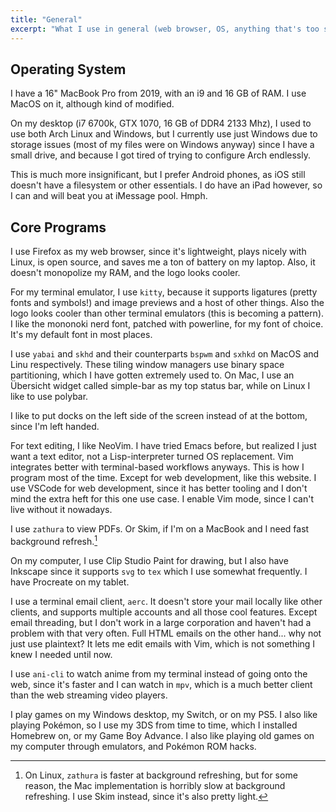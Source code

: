 ```yaml
---
title: "General"
excerpt: "What I use in general (web browser, OS, anything that's too small to deserve its own article)."
---
```


## Operating System
I have a 16" MacBook Pro from 2019, with an i9 and 16 GB of RAM. I use MacOS on it, although kind of modified. 

On my desktop (i7 6700k, GTX 1070, 16 GB of DDR4 2133 Mhz), I used to use both Arch Linux and Windows, but I currently 
use just Windows due to storage issues (most of my files were on Windows anyway) since I have a small drive, and because
I got tired of trying to configure Arch endlessly. 

This is much more insignificant, but I prefer Android phones, as iOS still doesn't have a filesystem or other essentials. 
I do have an iPad however, so I can and will beat you at iMessage pool. Hmph. 

## Core Programs
I use Firefox as my web browser, since it's lightweight, plays nicely with Linux, is open source, and saves me a ton of 
battery on my laptop. Also, it doesn't monopolize my RAM, and the logo looks cooler. 

For my terminal emulator, I use `kitty`, because it supports ligatures (pretty fonts and symbols!) and image previews and
a host of other things. Also the logo looks cooler than other terminal emulators (this is becoming a pattern). I like the 
mononoki nerd font, patched with powerline, for my font of choice. It's my default font in most places. 

I use `yabai` and `skhd` and their counterparts `bspwm` and `sxhkd` on MacOS and Linu respectively. These tiling window 
managers use binary space partitioning, which I have gotten extremely used to. On Mac, I use an Übersicht widget called
simple-bar as my top status bar, while on Linux I like to use polybar. 

I like to put docks on the left side of the screen instead of at the bottom, since I'm left handed. 

For text editing, I like NeoVim. I have tried Emacs before, but realized I just want a text editor, not a Lisp-interpreter
turned OS replacement. Vim integrates better with terminal-based workflows anyways. This is how I program most of the time. 
Except for web development, like this website. I use VSCode for web development, since it has better tooling and I don't
mind the extra heft for this one use case. I enable Vim mode, since I can't live without it nowadays. 

I use `zathura` to view PDFs. Or Skim, if I'm on a MacBook and I need fast background refresh.[^1]

On my computer, I use Clip Studio Paint for drawing, but I also have Inkscape since it supports ``svg`` to ``tex`` which 
I use somewhat frequently. I have Procreate on my tablet. 

I use a terminal email client, `aerc`. It doesn't store your mail locally like other clients, and supports multiple accounts
and all those cool features. Except email threading, but I don't work in a large corporation and haven't had a problem 
with that very often. Full HTML emails on the other hand... why not just use plaintext? It lets me edit emails with Vim, which 
is not something I knew I needed until now. 

I use ``ani-cli`` to watch anime from my terminal instead of going onto the web, since it's faster and I can watch 
in `mpv`, which is a much better client than the web streaming video players. 

I play games on my Windows desktop, my Switch, or on my PS5. I also like playing Pokémon, so I use my 3DS from 
time to time, which I installed Homebrew on, or my Game Boy Advance. I also like playing old games on my computer through emulators, and 
Pokémon ROM hacks. 

[^1]: On Linux, `zathura` is faster at background refreshing, but for some reason, the Mac implementation is horribly slow 
at background refreshing. I use Skim instead, since it's also pretty light. 